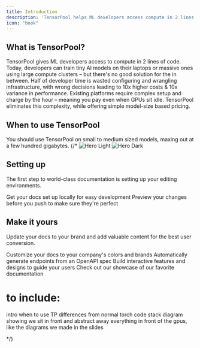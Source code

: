 ```yaml
---
title: Introduction
description: 'TensorPool helps ML developers access compute in 2 lines of code'
icon: "book"
---
```

## What is TensorPool?
TensorPool gives ML developers access to compute in 2 lines of code. Today, developers can train tiny AI models on their laptops or massive ones using large compute clusters – but there's no good solution for the in between. Half of developer time is wasted configuring and wrangling infrastructure, with wrong decisions leading to 10x higher costs & 10x variance in performance. Existing platforms require complex setup and charge by the hour – meaning you pay even when GPUs sit idle. TensorPool eliminates this complexity, while offering simple model-size based pricing.

## When to use TensorPool
You should use TensorPool on small to medium sized models, maxing out at a few hundred gigabytes.
{/*
<img
  className="block dark:hidden"
  src="/images/hero-light.svg"
  alt="Hero Light"
/>
<img
  className="hidden dark:block"
  src="/images/hero-dark.svg"
  alt="Hero Dark"
/>

## Setting up

The first step to world-class documentation is setting up your editing environments.

<CardGroup cols={2}>
  <Card
    title="Edit Your Docs"
    icon="pen-to-square"
    href="https://mintlify.com/docs/quickstart"
  >
    Get your docs set up locally for easy development
  </Card>
  <Card
    title="Preview Changes"
    icon="image"
    href="https://mintlify.com/docs/development"
  >
    Preview your changes before you push to make sure they're perfect
  </Card>
</CardGroup>

## Make it yours

Update your docs to your brand and add valuable content for the best user conversion.

<CardGroup cols={2}>
  <Card
    title="Customize Style"
    icon="palette"
    href="https://mintlify.com/docs/settings/global"
  >
    Customize your docs to your company's colors and brands
  </Card>
  <Card
    title="Reference APIs"
    icon="code"
    href="https://mintlify.com/docs/api-playground/openapi"
  >
    Automatically generate endpoints from an OpenAPI spec
  </Card>
  <Card
    title="Add Components"
    icon="screwdriver-wrench"
    href="https://mintlify.com/docs/components/accordion"
  >
    Build interactive features and designs to guide your users
  </Card>
  <Card
    title="Get Inspiration"
    icon="stars"
    href="https://mintlify.com/customers"
  >
    Check out our showcase of our favorite documentation
  </Card>
</CardGroup>


# to include:
intro 
when to use TP 
differences from normal torch code
stack diagram showing we sit in front and abstract away everything in front of the gpus, like the diagrams we made in the slides

*/}